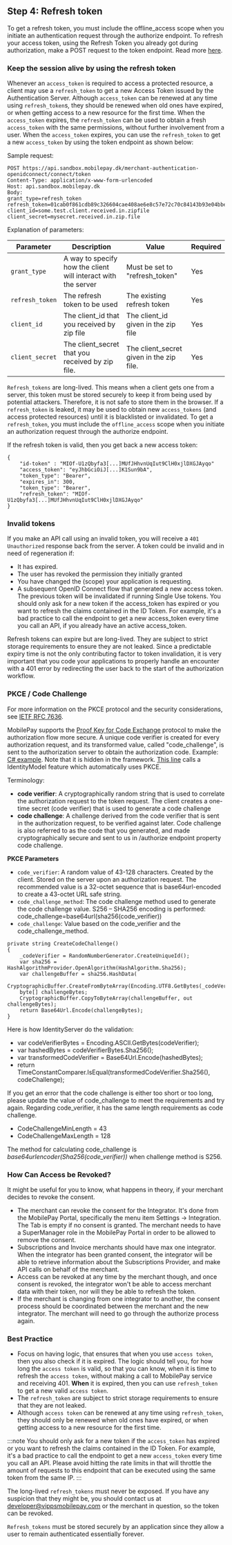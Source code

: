 ## Step 4: Refresh token

To get a refresh token, you must include the offline_access scope when you initiate an authentication request through the authorize endpoint. To refresh your access token, using the Refresh Token you already got during authorization, make a POST request to the token endpoint. Read more [here](https://auth0.com/docs/tokens/refresh-token/current#use-a-refresh-token).

### Keep the session alive by using the refresh token

Whenever an `access_token` is required to access a protected resource, a client may use a `refresh_token` to get a new Access Token issued by the Authentication Server. Although `access_token` can be renewed at any time using `refresh_token`s, they should be renewed when old ones have expired, or when getting access to a new resource for the first time. When the `access_token` expires, the `refresh_token` can be used to obtain a fresh `access_token` with the same permissions, without further involvement from a user. When the `access_token` expires, you can use the `refresh_token` to get a new `access_token` by using the token endpoint as shown below:

Sample request:
```
POST https://api.sandbox.mobilepay.dk/merchant-authentication-openidconnect/connect/token
Content-Type: application/x-www-form-urlencoded
Host: api.sandbox.mobilepay.dk
Body:
grant_type=refresh_token
refresh_token=01cab0f861cdb89c326604cae408ae6e8c57e72c70c84143b93e04bbecb8c748
client_id=some.test.client.received.in.zipfile
client_secret=mysecret.received.in.zip.file
```

Explanation of parameters:

| Parameter | Description | Value | Required |
|-----------|-------------|-------|----------|
| `grant_type` | A way to specify how the client will interact with the server | Must be set to "refresh_token" | Yes |
| `refresh_token` | The refresh token to be used | The existing refresh token | Yes |
| `client_id` | The client_id that you received by zip file | The client_id given in the zip file	 | Yes |
| `client_secret` |  The client_secret that you received by zip file. | The client_secret given in the zip file. | Yes |

`Refresh_tokens` are long-lived. This means when a client gets one from a server, this token must be stored securely to keep it from being used by potential attackers. Therefore, it is not safe to store them in the browser. If a `refresh_token` is leaked, it may be used to obtain new `access_tokens` (and access protected resources) until it is blacklisted or invalidated.
To get a `refresh_token`, you must include the `offline_access` scope when you initiate an authorization request through the authorize endpoint.

If the refresh token is valid, then you get back a new access token:
```
{
    "id-token" : "MIOf-U1zQbyfa3[...]MUfJHhvnUqIut9ClH0xjlDXGJAyqo"
    "access_token": "eyJhbGciOiJ[...]K1Sun9bA",
    "token_type": "Bearer",
    "expires_in": 300,
    "token_type": "Bearer",
    "refresh_token": "MIOf-U1zQbyfa3[...]MUfJHhvnUqIut9ClH0xjlDXGJAyqo"
}
```

### Invalid tokens  

If you make an API call using an invalid token, you will receive a `401 Unauthorized` response back from the server. A token could be invalid and in need of regeneration if:

* It has expired.
* The user has revoked the permission they initially granted 
* You have changed the (scope) your application is requesting.
* A subsequent OpenID Connect flow that generated a new access token. The previous token will be invalidated if running Single Use tokens.
You should only ask for a new token if the access_token has expired or you want to refresh the claims contained in the ID Token. For example, it's a bad practice to call the endpoint to get a new access_token every time you call an API, if you already have an active access_token. 

Refresh tokens can expire but are long-lived. They are subject to strict storage requirements to ensure they are not leaked.  Since a predictable expiry time is not the only contributing factor to token invalidation, it is very important that you code your applications to properly handle an encounter with a 401 error by redirecting the user back to the start of the authorization workflow.

### PKCE / Code Challenge
For more information on the PKCE protocol and the security considerations, see [IETF RFC 7636](https://tools.ietf.org/html/rfc7636). 

MobilePay supports the [Proof Key for Code Exchange](https://tools.ietf.org/html/rfc7636) protocol to make the authorization flow more secure. A unique code verifier is created for every authorization request, and its transformed value, called "code_challenge", is sent to the authorization server to obtain the authorization code. Example: [C# example](https://github.com/MobilePayDev/MobilePay-Invoice/blob/master/ClientExamples/ConsoleClientExample/Program.cs#L43%20). Note that it is hidden in the framework. [This line](https://github.com/MobilePayDev/MobilePay-Invoice/blob/master/ClientExamples/ConsoleClientExample/Program.cs#L43%20) calls a IdentityModel feature which automatically uses PKCE. 

Terminology: 

* **code verifier**: A cryptographically random string that is used to correlate the authorization request to the token request. The client creates a one-time secret (code verifier)  that is used to generate a code challenge
* **code challenge**: A challenge derived from the code verifier that is sent in the authorization request, to be verified against later. Code challenge is also referred to as the code that you generated, and made cryptographically secure and sent to us in /authorize endpoint property code challenge. 

**PKCE Parameters**
* `code_verifier`: A random value of 43-128 characters. Created by the client. Stored on the server upon an authorization request. The recommended value is a 32-octet sequence that is base64url-encoded to create a 43-octet URL safe string.
* `code_challenge_method`: The code challenge method used to generate the code challenge value. S256 – SHA256 encoding is performed: code_challenge=base64url(sha256(code_verifier))
* `code_challenge`: Value based on the code_verifier and the code_challenge_method.

```
private string CreateCodeChallenge()
{
    _codeVerifier = RandomNumberGenerator.CreateUniqueId();
    var sha256 = HashAlgorithmProvider.OpenAlgorithm(HashAlgorithm.Sha256);
    var challengeBuffer = sha256.HashData(
        CryptographicBuffer.CreateFromByteArray(Encoding.UTF8.GetBytes(_codeVerifier)));
    byte[] challengeBytes;
    CryptographicBuffer.CopyToByteArray(challengeBuffer, out challengeBytes);
    return Base64Url.Encode(challengeBytes);
}
```
Here is how IdentityServer do the validation: 

* var codeVerifierBytes = Encoding.ASCII.GetBytes(codeVerifier);
* var hashedBytes = codeVerifierBytes.Sha256();
* var transformedCodeVerifier = Base64Url.Encode(hashedBytes);
* return TimeConstantComparer.IsEqual(transformedCodeVerifier.Sha256(), codeChallenge);

If you get an error that the code challenge is either too short or too long, please update the value of code_challenge to meet the requirements and try again. Regarding code_verifier, it has the same length requirements as code challenge.  

* CodeChallengeMinLength = 43
* CodeChallengeMaxLength = 128

The method for calculating code_challenge is *base64urlencoder(Sha256(code_verifier))* when challenge method is S256. 

### How Can Access be Revoked?

It might be useful for you to know, what happens in theory, if your merchant decides to revoke the consent. 

* The merchant can revoke the consent for the Integrator. It's done from the MobilePay Portal, specifically the menu item Settings → Integration. The Tab is empty if no consent is granted.  The merchant needs to have a SuperManager role in the MobilePay Portal in order to be allowed to remove the consent.
* Subscriptions and Invoice merchants should have max one integrator. When the integrator has been granted consent, the integrator will be able to retrieve information about the Subscriptions Provider, and make API calls on behalf of the merchant. 
* Access can be revoked at any time by the merchant though, and once consent is revoked, the integrator won't be able to access merchant data with their token, nor will they be able to refresh the token.  
* If the merchant is changing from one integrator to another, the consent process should be coordinated between the merchant and the new integrator. The merchant will need to go through the authorize process again. 

### Best Practice

* Focus on having logic, that ensures that when you use `access token`, then you also check if it is expired. The logic should tell you, for how long the `access token` is valid, so that you can know, when it is time to refresh the `access token`,  without making a call to MobilePay service and receiving 401. **When** it is expired, then you can use `refresh_token` to get a new valid  `access token`.
* The  `refresh_token`  are subject to strict storage requirements to ensure that they are not leaked.
* Although  `access token` can be renewed at any time using `refresh_token`, they should only be renewed when old ones have expired, or when getting access to a new resource for the first time.

:::note
You should only ask for a new token if the `access_token` has expired or you want to refresh the claims contained in the ID Token. For example, it's a bad practice to call the endpoint to get a new `access_token` every time you call an API.
Please avoid hitting the rate limits in that will throttle the amount of requests to this endpoint that can be executed using the same token from the same IP.
:::

The long-lived `refresh_tokens` must never be exposed. If you have any suspicion that they might be, you should contact us at developer@vippsmobilepay.com or the merchant in question, so the token can be revoked. 

`Refresh_tokens`  must be stored securely by an application since they allow a user to remain authenticated essentially forever.

